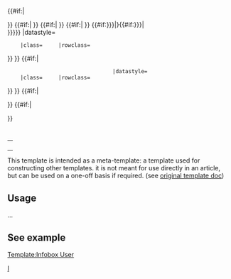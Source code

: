 <!-- 
     copy of Wikipedia Infobox

--><includeonly><table class="infobox {{{bodyclass|}}}" cellspacing="5" style="width:22em; text-align:left; font-size:88%; line-height:1.5em; {{{bodystyle|}}}"><!--

--- Caption ---
-->{{#if:{{{title|}}}|<caption class="{{{titleclass|}}}" style="font-size:125%; font-weight:bold; {{{titlestyle|}}}">{{{title}}}</caption>}}<!--

--- Header ---
-->{{#if:{{{above|}}}|{{en/Infobox/row|header={{{above}}}          |headerstyle=text-align:center; font-size:125%; font-weight:bold; {{{abovestyle|}}}
     |class={{{aboveclass|}}}     |rowclass={{{aboverowclass|}}}
}} }}<!--

--- Subheader1 ---
-->{{#if:{{{subheader|}}}|{{en/Infobox/row|data={{{subheader}}}        |datastyle={{{subheaderstyle|}}}
     |class={{{subheaderclass|}}} |rowclass={{{subheaderrowclass1|}}}
}} }}<!--

--- Subheader2 ---
-->{{#if:{{{subheader2|}}}|{{en/Infobox/row|data={{{subheader2}}}       |datastyle={{{subheaderstyle|}}}
     |class={{{subheaderclass|}}} |rowclass={{{subheaderrowclass2|}}}
}} }}<!--

--- Image1 ---
-->{{#if:{{{image|{{{image1|}}}}}}|{{en/Infobox/row|data={{{image|{{{image1}}} }}}{{#if:{{{caption|{{{caption1|}}}}}}|<br /><span style="{{{captionstyle|}}}">{{{caption|{{{caption1}}}}}}</span>}}        |datastyle={{{imagestyle|}}}
     |class={{{imageclass|}}}     |rowclass={{{imagerowclass1|}}}
}} }}<!--

--- Image2 ---
-->{{#if:{{{image2|}}}|{{en/Infobox/row|data={{{image2}}}{{#if:{{{caption2|}}}|<br /><span style="{{{captionstyle|}}}">{{{caption2}}}</span>}}     
                                  |datastyle={{{imagestyle|}}}
     |class={{{imageclass|}}}     |rowclass={{{imagerowclass2|}}}
}} }}<!--

--- Body ---
-->{{en/Infobox/row|header={{{header1|}}} |headerstyle={{{headerstyle|}}}
 |label={{{label1|}}}   |labelstyle={{{labelstyle|}}}
 |data={{{data1|}}}     |datastyle={{{datastyle|}}}
 |class={{{class1|}}}   |rowclass={{{rowclass1|}}}
}}{{en/Infobox/row|header={{{header2|}}} |headerstyle={{{headerstyle|}}}
 |label={{{label2|}}}   |labelstyle={{{labelstyle|}}}
 |data={{{data2|}}}     |datastyle={{{datastyle|}}}
 |class={{{class2|}}}   |rowclass={{{rowclass2|}}}
}}{{en/Infobox/row|header={{{header3|}}} |headerstyle={{{headerstyle|}}}
 |label={{{label3|}}}   |labelstyle={{{labelstyle|}}}
 |data={{{data3|}}}     |datastyle={{{datastyle|}}}
 |class={{{class3|}}}   |rowclass={{{rowclass3|}}}
}}{{en/Infobox/row|header={{{header4|}}} |headerstyle={{{headerstyle|}}}
 |label={{{label4|}}}   |labelstyle={{{labelstyle|}}}
 |data={{{data4|}}}     |datastyle={{{datastyle|}}}
 |class={{{class4|}}}   |rowclass={{{rowclass4|}}}
}}{{en/Infobox/row|header={{{header5|}}} |headerstyle={{{headerstyle|}}}
 |label={{{label5|}}}   |labelstyle={{{labelstyle|}}}
 |data={{{data5|}}}     |datastyle={{{datastyle|}}}
 |class={{{class5|}}}   |rowclass={{{rowclass5|}}}
}}{{en/Infobox/row|header={{{header6|}}} |headerstyle={{{headerstyle|}}}
 |label={{{label6|}}}   |labelstyle={{{labelstyle|}}}
 |data={{{data6|}}}     |datastyle={{{datastyle|}}}
 |class={{{class6|}}}   |rowclass={{{rowclass6|}}}
}}{{en/Infobox/row|header={{{header7|}}} |headerstyle={{{headerstyle|}}}
 |label={{{label7|}}}   |labelstyle={{{labelstyle|}}}
 |data={{{data7|}}}     |datastyle={{{datastyle|}}}
 |class={{{class7|}}}   |rowclass={{{rowclass7|}}}
}}{{en/Infobox/row|header={{{header8|}}} |headerstyle={{{headerstyle|}}}
 |label={{{label8|}}}   |labelstyle={{{labelstyle|}}}
 |data={{{data8|}}}     |datastyle={{{datastyle|}}}
 |class={{{class8|}}}   |rowclass={{{rowclass8|}}}
}}{{en/Infobox/row|header={{{header9|}}} |headerstyle={{{headerstyle|}}}
 |label={{{label9|}}}   |labelstyle={{{labelstyle|}}}
 |data={{{data9|}}}     |datastyle={{{datastyle|}}}
 |class={{{class9|}}}   |rowclass={{{rowclass9|}}}
}}{{en/Infobox/row|header={{{header10|}}} |headerstyle={{{headerstyle|}}}
 |label={{{label10|}}}   |labelstyle={{{labelstyle|}}}
 |data={{{data10|}}}     |datastyle={{{datastyle|}}}
 |class={{{class10|}}}   |rowclass={{{rowclass10|}}}
}}{{en/Infobox/row|header={{{header11|}}} |headerstyle={{{headerstyle|}}}
 |label={{{label11|}}}   |labelstyle={{{labelstyle|}}}
 |data={{{data11|}}}     |datastyle={{{datastyle|}}}
 |class={{{class11|}}}   |rowclass={{{rowclass11|}}}
}}{{en/Infobox/row|header={{{header12|}}} |headerstyle={{{headerstyle|}}}
 |label={{{label12|}}}   |labelstyle={{{labelstyle|}}}
 |data={{{data12|}}}     |datastyle={{{datastyle|}}}
 |class={{{class12|}}}   |rowclass={{{rowclass12|}}}
}}{{en/Infobox/row|header={{{header13|}}} |headerstyle={{{headerstyle|}}}
 |label={{{label13|}}}   |labelstyle={{{labelstyle|}}}
 |data={{{data13|}}}     |datastyle={{{datastyle|}}}
 |class={{{class13|}}}   |rowclass={{{rowclass13|}}}
}}{{en/Infobox/row|header={{{header14|}}} |headerstyle={{{headerstyle|}}}
 |label={{{label14|}}}   |labelstyle={{{labelstyle|}}}
 |data={{{data14|}}}     |datastyle={{{datastyle|}}}
 |class={{{class14|}}}   |rowclass={{{rowclass14|}}}
}}{{en/Infobox/row|header={{{header15|}}} |headerstyle={{{headerstyle|}}}
 |label={{{label15|}}}   |labelstyle={{{labelstyle|}}}
 |data={{{data15|}}}     |datastyle={{{datastyle|}}}
 |class={{{class15|}}}   |rowclass={{{rowclass15|}}}
}}{{en/Infobox/row|header={{{header16|}}} |headerstyle={{{headerstyle|}}}
 |label={{{label16|}}}   |labelstyle={{{labelstyle|}}}
 |data={{{data16|}}}     |datastyle={{{datastyle|}}}
 |class={{{class16|}}}   |rowclass={{{rowclass16|}}}
}}{{en/Infobox/row|header={{{header17|}}} |headerstyle={{{headerstyle|}}}
 |label={{{label17|}}}   |labelstyle={{{labelstyle|}}}
 |data={{{data17|}}}     |datastyle={{{datastyle|}}}
 |class={{{class17|}}}   |rowclass={{{rowclass17|}}}
}}{{en/Infobox/row|header={{{header18|}}} |headerstyle={{{headerstyle|}}}
 |label={{{label18|}}}   |labelstyle={{{labelstyle|}}}
 |data={{{data18|}}}     |datastyle={{{datastyle|}}}
 |class={{{class18|}}}   |rowclass={{{rowclass18|}}}
}}{{en/Infobox/row|header={{{header19|}}} |headerstyle={{{headerstyle|}}}
 |label={{{label19|}}}   |labelstyle={{{labelstyle|}}}
 |data={{{data19|}}}     |datastyle={{{datastyle|}}}
 |class={{{class19|}}}   |rowclass={{{rowclass19|}}}
}}{{en/Infobox/row|header={{{header20|}}} |headerstyle={{{headerstyle|}}}
 |label={{{label20|}}}   |labelstyle={{{labelstyle|}}}
 |data={{{data20|}}}     |datastyle={{{datastyle|}}}
 |class={{{class20|}}}   |rowclass={{{rowclass20|}}}
}}{{en/Infobox/row|header={{{header21|}}} |headerstyle={{{headerstyle|}}}
 |label={{{label21|}}}   |labelstyle={{{labelstyle|}}}
 |data={{{data21|}}}     |datastyle={{{datastyle|}}}
 |class={{{class21|}}}   |rowclass={{{rowclass21|}}}
}}{{en/Infobox/row|header={{{header22|}}} |headerstyle={{{headerstyle|}}}
 |label={{{label22|}}}   |labelstyle={{{labelstyle|}}}
 |data={{{data22|}}}     |datastyle={{{datastyle|}}}
 |class={{{class22|}}}   |rowclass={{{rowclass22|}}}
}}{{en/Infobox/row|header={{{header23|}}} |headerstyle={{{headerstyle|}}}
 |label={{{label23|}}}   |labelstyle={{{labelstyle|}}}
 |data={{{data23|}}}     |datastyle={{{datastyle|}}}
 |class={{{class23|}}}   |rowclass={{{rowclass23|}}}
}}{{en/Infobox/row|header={{{header24|}}} |headerstyle={{{headerstyle|}}}
 |label={{{label24|}}}   |labelstyle={{{labelstyle|}}}
 |data={{{data24|}}}     |datastyle={{{datastyle|}}}
 |class={{{class24|}}}   |rowclass={{{rowclass24|}}}
}}{{en/Infobox/row|header={{{header25|}}} |headerstyle={{{headerstyle|}}}
 |label={{{label25|}}}   |labelstyle={{{labelstyle|}}}
 |data={{{data25|}}}     |datastyle={{{datastyle|}}}
 |class={{{class25|}}}   |rowclass={{{rowclass25|}}}
}}{{en/Infobox/row|header={{{header26|}}} |headerstyle={{{headerstyle|}}}
 |label={{{label26|}}}   |labelstyle={{{labelstyle|}}}
 |data={{{data26|}}}     |datastyle={{{datastyle|}}}
 |class={{{class26|}}}   |rowclass={{{rowclass26|}}}
}}{{en/Infobox/row|header={{{header27|}}} |headerstyle={{{headerstyle|}}}
 |label={{{label27|}}}   |labelstyle={{{labelstyle|}}}
 |data={{{data27|}}}     |datastyle={{{datastyle|}}}
 |class={{{class27|}}}   |rowclass={{{rowclass27|}}}
}}{{en/Infobox/row|header={{{header28|}}} |headerstyle={{{headerstyle|}}}
 |label={{{label28|}}}   |labelstyle={{{labelstyle|}}}
 |data={{{data28|}}}     |datastyle={{{datastyle|}}}
 |class={{{class28|}}}   |rowclass={{{rowclass28|}}}
}}{{en/Infobox/row|header={{{header29|}}} |headerstyle={{{headerstyle|}}}
 |label={{{label29|}}}   |labelstyle={{{labelstyle|}}}
 |data={{{data29|}}}     |datastyle={{{datastyle|}}}
 |class={{{class29|}}}   |rowclass={{{rowclass29|}}}
}}{{en/Infobox/row|header={{{header30|}}} |headerstyle={{{headerstyle|}}}
 |label={{{label30|}}}   |labelstyle={{{labelstyle|}}}
 |data={{{data30|}}}     |datastyle={{{datastyle|}}}
 |class={{{class30|}}}   |rowclass={{{rowclass30|}}}
}}{{en/Infobox/row|header={{{header31|}}} |headerstyle={{{headerstyle|}}}
 |label={{{label31|}}}   |labelstyle={{{labelstyle|}}}
 |data={{{data31|}}}     |datastyle={{{datastyle|}}}
 |class={{{class31|}}}   |rowclass={{{rowclass31|}}}
}}{{en/Infobox/row|header={{{header32|}}} |headerstyle={{{headerstyle|}}}
 |label={{{label32|}}}   |labelstyle={{{labelstyle|}}}
 |data={{{data32|}}}     |datastyle={{{datastyle|}}}
 |class={{{class32|}}}   |rowclass={{{rowclass32|}}}
}}{{en/Infobox/row|header={{{header33|}}} |headerstyle={{{headerstyle|}}}
 |label={{{label33|}}}   |labelstyle={{{labelstyle|}}}
 |data={{{data33|}}}     |datastyle={{{datastyle|}}}
 |class={{{class33|}}}   |rowclass={{{rowclass33|}}}
}}{{en/Infobox/row|header={{{header34|}}} |headerstyle={{{headerstyle|}}}
 |label={{{label34|}}}   |labelstyle={{{labelstyle|}}}
 |data={{{data34|}}}     |datastyle={{{datastyle|}}}
 |class={{{class34|}}}   |rowclass={{{rowclass34|}}}
}}{{en/Infobox/row|header={{{header35|}}} |headerstyle={{{headerstyle|}}}
 |label={{{label35|}}}   |labelstyle={{{labelstyle|}}}
 |data={{{data35|}}}     |datastyle={{{datastyle|}}}
 |class={{{class35|}}}   |rowclass={{{rowclass35|}}}
}}{{en/Infobox/row|header={{{header36|}}} |headerstyle={{{headerstyle|}}}
 |label={{{label36|}}}   |labelstyle={{{labelstyle|}}}
 |data={{{data36|}}}     |datastyle={{{datastyle|}}}
 |class={{{class36|}}}   |rowclass={{{rowclass36|}}}
}}{{en/Infobox/row|header={{{header37|}}} |headerstyle={{{headerstyle|}}}
 |label={{{label37|}}}   |labelstyle={{{labelstyle|}}}
 |data={{{data37|}}}     |datastyle={{{datastyle|}}}
 |class={{{class37|}}}   |rowclass={{{rowclass37|}}}
}}{{en/Infobox/row|header={{{header38|}}} |headerstyle={{{headerstyle|}}}
 |label={{{label38|}}}   |labelstyle={{{labelstyle|}}}
 |data={{{data38|}}}     |datastyle={{{datastyle|}}}
 |class={{{class38|}}}   |rowclass={{{rowclass38|}}}
}}{{en/Infobox/row|header={{{header39|}}} |headerstyle={{{headerstyle|}}}
 |label={{{label39|}}}   |labelstyle={{{labelstyle|}}}
 |data={{{data39|}}}     |datastyle={{{datastyle|}}}
 |class={{{class39|}}}   |rowclass={{{rowclass39|}}}
}}{{en/Infobox/row|header={{{header40|}}} |headerstyle={{{headerstyle|}}}
 |label={{{label40|}}}   |labelstyle={{{labelstyle|}}}
 |data={{{data40|}}}     |datastyle={{{datastyle|}}}
 |class={{{class40|}}}   |rowclass={{{rowclass40|}}}
}}{{en/Infobox/row|header={{{header41|}}} |headerstyle={{{headerstyle|}}}
 |label={{{label41|}}}   |labelstyle={{{labelstyle|}}}
 |data={{{data41|}}}     |datastyle={{{datastyle|}}}
 |class={{{class41|}}}   |rowclass={{{rowclass41|}}}
}}{{en/Infobox/row|header={{{header42|}}} |headerstyle={{{headerstyle|}}}
 |label={{{label42|}}}   |labelstyle={{{labelstyle|}}}
 |data={{{data42|}}}     |datastyle={{{datastyle|}}}
 |class={{{class42|}}}   |rowclass={{{rowclass42|}}}
}}{{en/Infobox/row|header={{{header43|}}} |headerstyle={{{headerstyle|}}}
 |label={{{label43|}}}   |labelstyle={{{labelstyle|}}}
 |data={{{data43|}}}     |datastyle={{{datastyle|}}}
 |class={{{class43|}}}   |rowclass={{{rowclass43|}}}
}}{{en/Infobox/row|header={{{header44|}}} |headerstyle={{{headerstyle|}}}
 |label={{{label44|}}}   |labelstyle={{{labelstyle|}}}
 |data={{{data44|}}}     |datastyle={{{datastyle|}}}
 |class={{{class44|}}}   |rowclass={{{rowclass44|}}}
}}{{en/Infobox/row|header={{{header45|}}} |headerstyle={{{headerstyle|}}}
 |label={{{label45|}}}   |labelstyle={{{labelstyle|}}}
 |data={{{data45|}}}     |datastyle={{{datastyle|}}}
 |class={{{class45|}}}   |rowclass={{{rowclass45|}}}
}}{{en/Infobox/row|header={{{header46|}}} |headerstyle={{{headerstyle|}}}
 |label={{{label46|}}}   |labelstyle={{{labelstyle|}}}
 |data={{{data46|}}}     |datastyle={{{datastyle|}}}
 |class={{{class46|}}}   |rowclass={{{rowclass46|}}}
}}{{en/Infobox/row|header={{{header47|}}} |headerstyle={{{headerstyle|}}}
 |label={{{label47|}}}   |labelstyle={{{labelstyle|}}}
 |data={{{data47|}}}     |datastyle={{{datastyle|}}}
 |class={{{class47|}}}   |rowclass={{{rowclass47|}}}
}}{{en/Infobox/row|header={{{header48|}}} |headerstyle={{{headerstyle|}}}
 |label={{{label48|}}}   |labelstyle={{{labelstyle|}}}
 |data={{{data48|}}}     |datastyle={{{datastyle|}}}
 |class={{{class48|}}}   |rowclass={{{rowclass48|}}}
}}{{en/Infobox/row|header={{{header49|}}} |headerstyle={{{headerstyle|}}}
 |label={{{label49|}}}   |labelstyle={{{labelstyle|}}}
 |data={{{data49|}}}     |datastyle={{{datastyle|}}}
 |class={{{class49|}}}   |rowclass={{{rowclass49|}}}
}}{{en/Infobox/row|header={{{header50|}}} |headerstyle={{{headerstyle|}}}
 |label={{{label50|}}}   |labelstyle={{{labelstyle|}}}
 |data={{{data50|}}}     |datastyle={{{datastyle|}}}
 |class={{{class50|}}}   |rowclass={{{rowclass50|}}}
}}{{en/Infobox/row|header={{{header51|}}} |headerstyle={{{headerstyle|}}}
 |label={{{label51|}}}   |labelstyle={{{labelstyle|}}}
 |data={{{data51|}}}     |datastyle={{{datastyle|}}}
 |class={{{class51|}}}   |rowclass={{{rowclass51|}}}
}}{{en/Infobox/row|header={{{header52|}}} |headerstyle={{{headerstyle|}}}
 |label={{{label52|}}}   |labelstyle={{{labelstyle|}}}
 |data={{{data52|}}}     |datastyle={{{datastyle|}}}
 |class={{{class52|}}}   |rowclass={{{rowclass52|}}}
}}{{en/Infobox/row|header={{{header53|}}} |headerstyle={{{headerstyle|}}}
 |label={{{label53|}}}   |labelstyle={{{labelstyle|}}}
 |data={{{data53|}}}     |datastyle={{{datastyle|}}}
 |class={{{class53|}}}   |rowclass={{{rowclass53|}}}
}}{{en/Infobox/row|header={{{header54|}}} |headerstyle={{{headerstyle|}}}
 |label={{{label54|}}}   |labelstyle={{{labelstyle|}}}
 |data={{{data54|}}}     |datastyle={{{datastyle|}}}
 |class={{{class54|}}}   |rowclass={{{rowclass54|}}}
}}{{en/Infobox/row|header={{{header55|}}} |headerstyle={{{headerstyle|}}}
 |label={{{label55|}}}   |labelstyle={{{labelstyle|}}}
 |data={{{data55|}}}     |datastyle={{{datastyle|}}}
 |class={{{class55|}}}   |rowclass={{{rowclass55|}}}
}}{{en/Infobox/row|header={{{header56|}}} |headerstyle={{{headerstyle|}}}
 |label={{{label56|}}}   |labelstyle={{{labelstyle|}}}
 |data={{{data56|}}}     |datastyle={{{datastyle|}}}
 |class={{{class56|}}}   |rowclass={{{rowclass56|}}}
}}{{en/Infobox/row|header={{{header57|}}} |headerstyle={{{headerstyle|}}}
 |label={{{label57|}}}   |labelstyle={{{labelstyle|}}}
 |data={{{data57|}}}     |datastyle={{{datastyle|}}}
 |class={{{class57|}}}   |rowclass={{{rowclass57|}}}
}}{{en/Infobox/row|header={{{header58|}}} |headerstyle={{{headerstyle|}}}
 |label={{{label58|}}}   |labelstyle={{{labelstyle|}}}
 |data={{{data58|}}}     |datastyle={{{datastyle|}}}
 |class={{{class58|}}}   |rowclass={{{rowclass58|}}}
}}{{en/Infobox/row|header={{{header59|}}} |headerstyle={{{headerstyle|}}}
 |label={{{label59|}}}   |labelstyle={{{labelstyle|}}}
 |data={{{data59|}}}     |datastyle={{{datastyle|}}}
 |class={{{class59|}}}   |rowclass={{{rowclass59|}}}
}}{{en/Infobox/row|header={{{header60|}}} |headerstyle={{{headerstyle|}}}
 |label={{{label60|}}}   |labelstyle={{{labelstyle|}}}
 |data={{{data60|}}}     |datastyle={{{datastyle|}}}
 |class={{{class60|}}}   |rowclass={{{rowclass60|}}}
}}{{en/Infobox/row|header={{{header61|}}} |headerstyle={{{headerstyle|}}}
 |label={{{label61|}}}   |labelstyle={{{labelstyle|}}}
 |data={{{data61|}}}     |datastyle={{{datastyle|}}}
 |class={{{class61|}}}   |rowclass={{{rowclass61|}}}
}}{{en/Infobox/row|header={{{header62|}}} |headerstyle={{{headerstyle|}}}
 |label={{{label62|}}}   |labelstyle={{{labelstyle|}}}
 |data={{{data62|}}}     |datastyle={{{datastyle|}}}
 |class={{{class62|}}}   |rowclass={{{rowclass62|}}}
}}{{en/Infobox/row|header={{{header63|}}} |headerstyle={{{headerstyle|}}}
 |label={{{label63|}}}   |labelstyle={{{labelstyle|}}}
 |data={{{data63|}}}     |datastyle={{{datastyle|}}}
 |class={{{class63|}}}   |rowclass={{{rowclass63|}}}
}}{{en/Infobox/row|header={{{header64|}}} |headerstyle={{{headerstyle|}}}
 |label={{{label64|}}}   |labelstyle={{{labelstyle|}}}
 |data={{{data64|}}}     |datastyle={{{datastyle|}}}
 |class={{{class64|}}}   |rowclass={{{rowclass64|}}}
}}{{en/Infobox/row|header={{{header65|}}} |headerstyle={{{headerstyle|}}}
 |label={{{label65|}}}   |labelstyle={{{labelstyle|}}}
 |data={{{data65|}}}     |datastyle={{{datastyle|}}}
 |class={{{class65|}}}   |rowclass={{{rowclass65|}}}
}}{{en/Infobox/row|header={{{header66|}}} |headerstyle={{{headerstyle|}}}
 |label={{{label66|}}}   |labelstyle={{{labelstyle|}}}
 |data={{{data66|}}}     |datastyle={{{datastyle|}}}
 |class={{{class66|}}}   |rowclass={{{rowclass66|}}}
}}{{en/Infobox/row|header={{{header67|}}} |headerstyle={{{headerstyle|}}}
 |label={{{label67|}}}   |labelstyle={{{labelstyle|}}}
 |data={{{data67|}}}     |datastyle={{{datastyle|}}}
 |class={{{class67|}}}   |rowclass={{{rowclass67|}}}
}}{{en/Infobox/row|header={{{header68|}}} |headerstyle={{{headerstyle|}}}
 |label={{{label68|}}}   |labelstyle={{{labelstyle|}}}
 |data={{{data68|}}}     |datastyle={{{datastyle|}}}
 |class={{{class68|}}}   |rowclass={{{rowclass68|}}}
}}{{en/Infobox/row|header={{{header69|}}} |headerstyle={{{headerstyle|}}}
 |label={{{label69|}}}   |labelstyle={{{labelstyle|}}}
 |data={{{data69|}}}     |datastyle={{{datastyle|}}}
 |class={{{class69|}}}   |rowclass={{{rowclass69|}}}
}}{{en/Infobox/row|header={{{header70|}}} |headerstyle={{{headerstyle|}}}
 |label={{{label70|}}}   |labelstyle={{{labelstyle|}}}
 |data={{{data70|}}}     |datastyle={{{datastyle|}}}
 |class={{{class70|}}}   |rowclass={{{rowclass70|}}}
}}{{en/Infobox/row|header={{{header71|}}} |headerstyle={{{headerstyle|}}}
 |label={{{label71|}}}   |labelstyle={{{labelstyle|}}}
 |data={{{data71|}}}     |datastyle={{{datastyle|}}}
 |class={{{class71|}}}   |rowclass={{{rowclass71|}}}
}}{{en/Infobox/row|header={{{header72|}}} |headerstyle={{{headerstyle|}}}
 |label={{{label72|}}}   |labelstyle={{{labelstyle|}}}
 |data={{{data72|}}}     |datastyle={{{datastyle|}}}
 |class={{{class72|}}}   |rowclass={{{rowclass72|}}}
}}{{en/Infobox/row|header={{{header73|}}} |headerstyle={{{headerstyle|}}}
 |label={{{label73|}}}   |labelstyle={{{labelstyle|}}}
 |data={{{data73|}}}     |datastyle={{{datastyle|}}}
 |class={{{class73|}}}   |rowclass={{{rowclass73|}}}
}}{{en/Infobox/row|header={{{header74|}}} |headerstyle={{{headerstyle|}}}
 |label={{{label74|}}}   |labelstyle={{{labelstyle|}}}
 |data={{{data74|}}}     |datastyle={{{datastyle|}}}
 |class={{{class74|}}}   |rowclass={{{rowclass74|}}}
}}{{en/Infobox/row|header={{{header75|}}} |headerstyle={{{headerstyle|}}}
 |label={{{label75|}}}   |labelstyle={{{labelstyle|}}}
 |data={{{data75|}}}     |datastyle={{{datastyle|}}}
 |class={{{class75|}}}   |rowclass={{{rowclass75|}}}
}}{{en/Infobox/row|header={{{header76|}}} |headerstyle={{{headerstyle|}}}
 |label={{{label76|}}}   |labelstyle={{{labelstyle|}}}
 |data={{{data76|}}}     |datastyle={{{datastyle|}}}
 |class={{{class76|}}}   |rowclass={{{rowclass76|}}}
}}{{en/Infobox/row|header={{{header77|}}} |headerstyle={{{headerstyle|}}}
 |label={{{label77|}}}   |labelstyle={{{labelstyle|}}}
 |data={{{data77|}}}     |datastyle={{{datastyle|}}}
 |class={{{class77|}}}   |rowclass={{{rowclass77|}}}
}}{{en/Infobox/row|header={{{header78|}}} |headerstyle={{{headerstyle|}}}
 |label={{{label78|}}}   |labelstyle={{{labelstyle|}}}
 |data={{{data78|}}}     |datastyle={{{datastyle|}}}
 |class={{{class78|}}}   |rowclass={{{rowclass78|}}}
}}{{en/Infobox/row|header={{{header79|}}} |headerstyle={{{headerstyle|}}}
 |label={{{label79|}}}   |labelstyle={{{labelstyle|}}}
 |data={{{data79|}}}     |datastyle={{{datastyle|}}}
 |class={{{class79|}}}   |rowclass={{{rowclass79|}}}
}}{{en/Infobox/row|header={{{header80|}}} |headerstyle={{{headerstyle|}}}
 |label={{{label80|}}}   |labelstyle={{{labelstyle|}}}
 |data={{{data80|}}}     |datastyle={{{datastyle|}}}
 |class={{{class80|}}}   |rowclass={{{rowclass80|}}}
}}<!-- Below
-->{{#if:{{{below|}}}|<tr><td colspan="2" class="{{{belowclass|}}}" style="text-align:center; {{{belowstyle|}}}">{{{below}}}</td></tr>}}<!--
 Navbar
-->{{#if:{{{name|}}}|<tr><td colspan="2" style="text-align:right">{{en/Navbar|{{{name}}}|noedit={{{noedit|0}}}}}</td></tr>}}
</table></includeonly><noinclude>

This template is intended as a meta-template: a template used for constructing other templates. it is not meant for use directly in an article, but can be used on a one-off basis if required. (see [http://en.wikipedia.org/wiki/Template:Infobox original template doc])

== Usage ==
...

==See example==
[[Template/en/Infobox User|Template:Infobox User]]

[[Category:en/Templates|I]]</noinclude>
